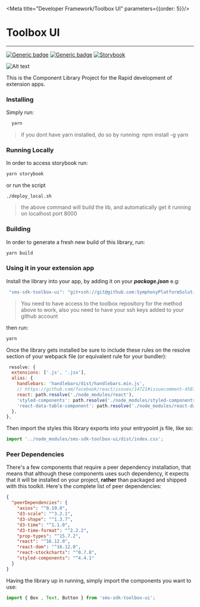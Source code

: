 
<Meta title="Developer Framework/Toolbox UI" parameters={{order: 5}}/>

# Toolbox UI
---

[![Generic badge](https://img.shields.io/badge/StyledComponents-4.4.1-blue.svg?logo=styled-components)](https://styled-components.com/docs)
[![Generic badge](https://img.shields.io/badge/React-16.12.0-blue.svg?logo=react)](https://pt-br.reactjs.org/blog/2017/09/26/react-v16.0.html)
[![Storybook](https://cdn.jsdelivr.net/gh/storybookjs/brand@master/badge/badge-storybook.svg)](https://github.com/storybookjs/storybook)

![Alt text](/readme/storybook.gif?raw=true "Storybook")



This is the Component Library Project for the Rapid development of extension apps.

### Installing

Simply run:
```jsx
  yarn
```
> if you dont have yarn installed, do so by running: npm install -g yarn


### Running Locally
In order to access storybook run:
```jsx harmony
yarn storybook
```
or run the script
```shell script
./deploy_local.sh
```
> the above command will build the lib, and automatically get it running on localhost port 8000

### Building
In order to generate a fresh new build of this library, run:
```jsx harmony
yarn build
```

### Using it in your extension app

Install the library into your app, by adding it on your <strong><i>package.json</i></strong> e.g:

```jsx
 "sms-sdk-toolbox-ui": "git+ssh://git@github.com:SymphonyPlatformSolutions/sms-sdk-toolbox-ui.git#stage",
```
> You need to have access to the toolbox repository for the method above to work, also you need to have
>your ssh keys added to your github account

then run:
```jsx
yarn
```
Once the library gets installed be sure to include these rules on the resolve section of your
webpack file (or equivalent rule for your bundler):

```jsx harmony
 resolve: {
  extensions: ['.js', '.jsx'],
  alias: {
    handlebars: 'handlebars/dist/handlebars.min.js',
    // https://github.com/facebook/react/issues/14721#issuecomment-458757426
    react: path.resolve('./node_modules/react'),
    'styled-components': path.resolve('./node_modules/styled-components'),
    'react-data-table-component': path.resolve('./node_modules/react-data-table-component'),
  },
},
```

Then import the styles this library exports into your entrypoint js file, like so:

```jsx harmony
import '../node_modules/sms-sdk-toolbox-ui/dist/index.css';
```

### Peer Dependencies

There's a few components that require a peer dependency installation, that means that
although these components uses such dependency, it expects that it will be installed on your
project, **rather** than packaged and shipped with this toolkit. Here's the complete list of
peer dependencies:

```json
{
  "peerDependencies": {
    "axios": "^0.19.0",
    "d3-scale": "^3.2.1",
    "d3-shape": "^1.3.7",
    "d3-time": "^1.1.0",
    "d3-time-format": "^2.2.2",
    "prop-types": "^15.7.2",
    "react": "^16.12.0",
    "react-dom": "^16.12.0",
    "react-stockcharts": "^0.7.8",
    "styled-components": "^4.4.1"
  }
}
```


Having the library up in running, simply import the components you want to use:

```jsx harmony
import { Box , Text, Button } from 'sms-sdk-toolbox-ui';
```


